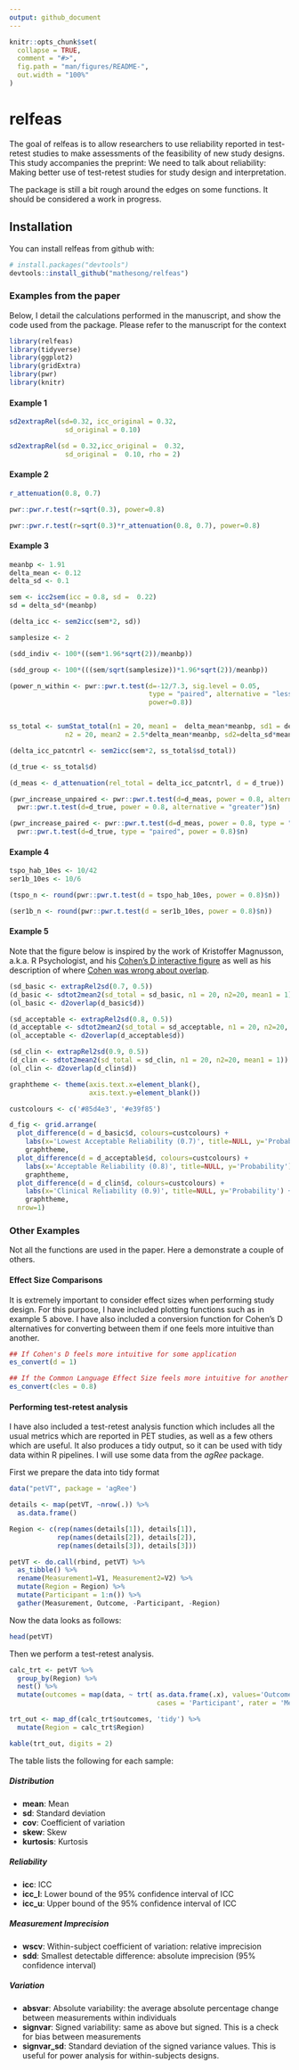```yaml
---
output: github_document
---
```


<!-- README.md is generated from README.Rmd. Please edit that file -->

```r
knitr::opts_chunk$set(
  collapse = TRUE,
  comment = "#>",
  fig.path = "man/figures/README-",
  out.width = "100%"
)
```
# relfeas

The goal of relfeas is to allow researchers to use reliability reported in test-retest studies to make assessments of the feasibility of new study designs. This study accompanies the preprint: We need to talk about reliability: Making better use of test-retest studies for study design and interpretation.

The package is still a bit rough around the edges on some functions.  It should be considered a work in progress.


## Installation

You can install relfeas from github with:

```r
# install.packages("devtools")
devtools::install_github("mathesong/relfeas")
```


### Examples from the paper

Below, I detail the calculations performed in the manuscript, and show the code used from the package.  Please refer to the manuscript for the context

```r
library(relfeas)
library(tidyverse)
library(ggplot2)
library(gridExtra)
library(pwr)
library(knitr)
```


#### Example 1

```r
sd2extrapRel(sd=0.32, icc_original = 0.32,
              sd_original = 0.10)

sd2extrapRel(sd = 0.32,icc_original =  0.32,
              sd_original =  0.10, rho = 2)
```


#### Example 2

```r
r_attenuation(0.8, 0.7)

pwr::pwr.r.test(r=sqrt(0.3), power=0.8)

pwr::pwr.r.test(r=sqrt(0.3)*r_attenuation(0.8, 0.7), power=0.8)
```


#### Example 3

```r
meanbp <- 1.91
delta_mean <- 0.12
delta_sd <- 0.1

sem <- icc2sem(icc = 0.8, sd =  0.22)
sd = delta_sd*(meanbp)

(delta_icc <- sem2icc(sem*2, sd))

samplesize <- 2

(sdd_indiv <- 100*((sem*1.96*sqrt(2))/meanbp))

(sdd_group <- 100*(((sem/sqrt(samplesize))*1.96*sqrt(2))/meanbp))

(power_n_within <- pwr::pwr.t.test(d=-12/7.3, sig.level = 0.05,
                                   type = "paired", alternative = "less",
                                   power=0.8))


ss_total <- sumStat_total(n1 = 20, mean1 =  delta_mean*meanbp, sd1 = delta_sd*meanbp,
              n2 = 20, mean2 = 2.5*delta_mean*meanbp, sd2=delta_sd*meanbp)

(delta_icc_patcntrl <- sem2icc(sem*2, ss_total$sd_total))

(d_true <- ss_total$d)

(d_meas <- d_attenuation(rel_total = delta_icc_patcntrl, d = d_true))

(pwr_increase_unpaired <- pwr::pwr.t.test(d=d_meas, power = 0.8, alternative = "greater")$n /
  pwr::pwr.t.test(d=d_true, power = 0.8, alternative = "greater")$n)

(pwr_increase_paired <- pwr::pwr.t.test(d=d_meas, power = 0.8, type = "paired", alternative = "greater")$n /
  pwr::pwr.t.test(d=d_true, type = "paired", power = 0.8)$n)
```


#### Example 4

```r
tspo_hab_10es <- 10/42
ser1b_10es <- 10/6

(tspo_n <- round(pwr::pwr.t.test(d = tspo_hab_10es, power = 0.8)$n))

(ser1b_n <- round(pwr::pwr.t.test(d = ser1b_10es, power = 0.8)$n))
```


#### Example 5

Note that the figure below is inspired by the work of Kristoffer Magnusson, a.k.a. R Psychologist, and his [Cohen's D interactive figure](http://rpsychologist.com/d3/cohend/) as well as his description of where [Cohen was wrong about overlap](http://rpsychologist.com/cohen-d-proportion-overlap).

```r
(sd_basic <- extrapRel2sd(0.7, 0.5))
(d_basic <- sdtot2mean2(sd_total = sd_basic, n1 = 20, n2=20, mean1 = 1))
(ol_basic <- d2overlap(d_basic$d))

(sd_acceptable <- extrapRel2sd(0.8, 0.5))
(d_acceptable <- sdtot2mean2(sd_total = sd_acceptable, n1 = 20, n2=20, mean1 = 1))
(ol_acceptable <- d2overlap(d_acceptable$d))

(sd_clin <- extrapRel2sd(0.9, 0.5))
(d_clin <- sdtot2mean2(sd_total = sd_clin, n1 = 20, n2=20, mean1 = 1))
(ol_clin <- d2overlap(d_clin$d))

graphtheme <- theme(axis.text.x=element_blank(),
                    axis.text.y=element_blank())

custcolours <- c('#85d4e3', '#e39f85')

d_fig <- grid.arrange(
  plot_difference(d = d_basic$d, colours=custcolours) + 
    labs(x='Lowest Acceptable Reliability (0.7)', title=NULL, y='Probability') + 
    graphtheme,
  plot_difference(d = d_acceptable$d, colours=custcolours) + 
    labs(x='Acceptable Reliability (0.8)', title=NULL, y='Probability') + 
    graphtheme,
  plot_difference(d = d_clin$d, colours=custcolours) + 
    labs(x='Clinical Reliability (0.9)', title=NULL, y='Probability') + 
    graphtheme,
  nrow=1)
```


### Other Examples

Not all the functions are used in the paper.  Here a demonstrate a couple of others.

#### Effect Size Comparisons

It is extremely important to consider effect sizes when performing study design.  For this purpose, I have included plotting functions such as in example 5 above.  I have also included a conversion function for Cohen's D alternatives for converting between them if one feels more intuitive than another.



```r
## If Cohen's D feels more intuitive for some application
es_convert(d = 1)

## If the Common Language Effect Size feels more intuitive for another application
es_convert(cles = 0.8)
```

#### Performing test-retest analysis

I have also included a test-retest analysis function which includes all the usual metrics which are reported in PET studies, as well as a few others which are useful.  It also produces a tidy output, so it can be used with tidy data within R pipelines.  I will use some data from the *agRee* package.

First we prepare the data into tidy format

```r
data("petVT", package = 'agRee')

details <- map(petVT, ~nrow(.)) %>% 
  as.data.frame()

Region <- c(rep(names(details[1]), details[1]),
            rep(names(details[2]), details[2]),
            rep(names(details[3]), details[3]))

petVT <- do.call(rbind, petVT) %>% 
  as_tibble() %>% 
  rename(Measurement1=V1, Measurement2=V2) %>% 
  mutate(Region = Region) %>% 
  mutate(Participant = 1:n()) %>% 
  gather(Measurement, Outcome, -Participant, -Region)
```

Now the data looks as follows:

```r
head(petVT)
```



Then we perform a test-retest analysis.  




```r
calc_trt <- petVT %>% 
  group_by(Region) %>% 
  nest() %>% 
  mutate(outcomes = map(data, ~ trt( as.data.frame(.x), values='Outcome', 
                                     cases = 'Participant', rater = 'Measurement' )))

trt_out <- map_df(calc_trt$outcomes, 'tidy') %>% 
  mutate(Region = calc_trt$Region)

kable(trt_out, digits = 2)
```



The table lists the following for each sample:

##### Distribution
* __mean__: Mean 
* __sd__: Standard deviation
* __cov__: Coefficient of variation 
* __skew__: Skew
* __kurtosis__: Kurtosis

##### Reliability
* __icc__: ICC
* __icc_l__: Lower bound of the 95% confidence interval of ICC
* __icc_u__: Upper bound of the 95% confidence interval of ICC



##### Measurement Imprecision
* __wscv__: Within-subject coefficient of variation: relative imprecision
* __sdd__: Smallest detectable difference: absolute imprecision (95% confidence interval)

##### Variation
* __absvar__: Absolute variability: the average absolute percentage change between measurements within individuals
* __signvar__: Signed variability: same as above but signed. This is a check for bias between measurements
* __signvar_sd__: Standard deviation of the signed variance values. This is useful for power analysis for within-subjects designs.
